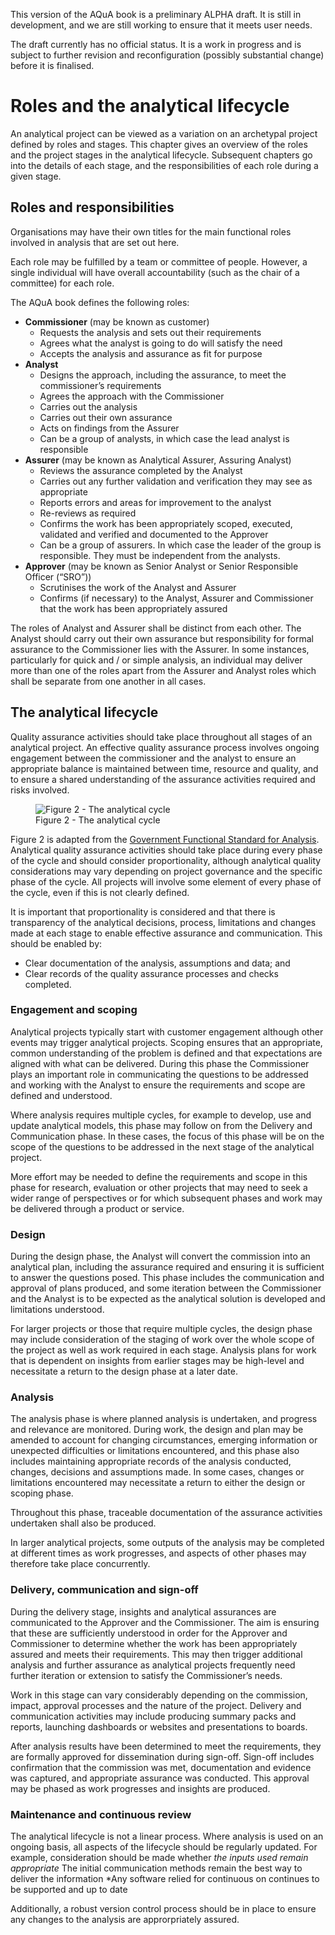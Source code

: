 ::: {.callout-important}
This version of the AQuA book is a preliminary ALPHA draft.  It is still in development, and we are still working to ensure that it meets user needs. 

The draft currently has no official status. It is a work in progress and is subject to further revision and reconfiguration (possibly substantial change) before it is finalised. 
:::

# Roles and the analytical lifecycle

An analytical project can be viewed as a variation on an archetypal project defined by roles and stages. This chapter gives an overview of the roles and the project stages in the analytical lifecycle. Subsequent chapters go into the details of each stage, and the responsibilities of each role during a given stage.

## Roles and responsibilities <a name="roles_and_responsibilities"></a>


Organisations may have their own titles for the main functional roles involved in analysis that are set out here.  

Each role may be fulfilled by a team or committee of people.  However, a single individual will have overall accountability (such as the chair of a committee) for each role. 


The AQuA book defines the following roles: 

* **Commissioner** (may be known as customer) 
    + Requests the analysis and sets out their requirements  
    + Agrees what the analyst is going to do will satisfy the need  
    + Accepts the analysis and assurance as fit for purpose  

* **Analyst**  
    + Designs the approach, including the assurance, to meet the commissioner’s requirements 
    + Agrees the approach with the Commissioner 
    + Carries out the analysis 
    + Carries out their own assurance  
    + Acts on findings from the Assurer 
    + Can be a group of analysts, in which case the lead analyst is responsible 

* **Assurer** (may be known as Analytical Assurer, Assuring Analyst)  
    + Reviews the assurance completed by the Analyst  
    + Carries out any further validation and verification they may see as appropriate 
    + Reports errors and areas for improvement to the analyst  
    + Re-reviews as required  
    + Confirms the work has been appropriately scoped, executed, validated and verified and documented to the Approver  
    + Can be a group of assurers. In which case the leader of the group is responsible. They must be independent from the analysts.  

* **Approver** (may be known as Senior Analyst or Senior Responsible Officer (“SRO”))
    + Scrutinises the work of the Analyst and Assurer    
    + Confirms (if necessary) to the Analyst, Assurer and Commissioner that the work has been appropriately assured   
    
The roles of Analyst and Assurer shall be distinct from each other. The Analyst should carry out their own assurance but responsibility for formal assurance to the Commissioner lies with the Assurer. In some instances, particularly for quick and / or simple analysis, an individual may deliver more than one of the roles apart from the Assurer and Analyst roles which shall be separate from one another in all cases.


## The analytical lifecycle

Quality assurance activities should take place throughout all stages of an analytical project. An effective quality assurance process involves ongoing engagement between the commissioner and the analyst to ensure an appropriate balance is maintained between time, resource and quality, and to ensure a shared understanding of the assurance activities required and risks involved.

![Figure 2 - The analytical cycle](analytical_lifecycle.jpg){fig-alt="This diagram shows the cycle of activities that make up a typical analytical workflow and shows how these map to the chapters of the AQuA Book. The cycle moves from the start point to engagement and scoping, then design, analysis and finally delivery and communication. After the final stage the cycle either ends at sign off or returns to the engagement and scoping stage. The figure explains that the cycle is often iterative."}

Figure 2 is adapted from the [Government Functional Standard for Analysis](https://www.gov.uk/government/publications/government-analysis-functional-standard--2). Analytical quality assurance activities should take place during every phase of the cycle and should consider proportionality, although analytical quality considerations may vary depending on project governance and the specific phase of the cycle. All projects will involve some element of every phase of the cycle, even if this is not clearly defined.

It is important that proportionality is considered and that there is transparency of the analytical decisions, process, limitations and changes made at each stage to enable effective assurance and communication. This should be enabled by:  

* Clear documentation of the analysis, assumptions and data; and
* Clear records of the quality assurance processes and checks completed.

### Engagement and scoping

Analytical projects typically start with customer engagement although other events may trigger analytical projects. Scoping ensures that an appropriate, common understanding of the problem is defined and that expectations are aligned with what can be delivered. During this phase the Commissioner plays an important role in communicating the questions to be addressed and working with the Analyst to ensure the requirements and scope are defined and understood. 

Where analysis requires multiple cycles, for example to develop, use and update analytical models, this phase may follow on from the Delivery and Communication phase. In these cases, the focus of this phase will be on the scope of the questions to be addressed in the next stage of the analytical project. 

More effort may be needed to define the requirements and scope in this phase for research, evaluation or other projects that may need to seek a wider range of perspectives or for which subsequent phases and work may be delivered through a product or service.

### Design

During the design phase, the Analyst will convert the commission into an analytical plan, including the assurance required and ensuring it is sufficient to answer the questions posed. This phase includes the communication and approval of plans produced, and some iteration between the Commissioner and the Analyst is to be expected as the analytical solution is developed and limitations understood.  

For larger projects or those that require multiple cycles, the design phase may include consideration of the staging of work over the whole scope of the project as well as work required in each stage. Analysis plans for work that is dependent on insights from earlier stages may be high-level and necessitate a return to the design phase at a later date.

### Analysis

The analysis phase is where planned analysis is undertaken, and progress and relevance are monitored. During work, the design and plan may be amended to account for changing circumstances, emerging information or unexpected difficulties or limitations encountered, and this phase also includes maintaining appropriate records of the analysis conducted, changes, decisions and assumptions made. In some cases, changes or limitations encountered may necessitate a return to either the design or scoping phase. 

Throughout this phase, traceable documentation of the assurance activities undertaken shall also be produced. 

In larger analytical projects, some outputs of the analysis may be completed at different times as work progresses, and aspects of other phases may therefore take place concurrently.

### Delivery, communication and sign-off

During the delivery stage, insights and analytical assurances are communicated to the Approver and the Commissioner. The aim is ensuring that these are sufficiently understood in order for the Approver and Commissioner to determine whether the work has been appropriately assured and meets their requirements. This may then trigger additional analysis and further assurance as analytical projects frequently need further iteration or extension to satisfy the Commissioner's needs.

Work in this stage can vary considerably depending on the commission, impact, approval processes and the nature of the project. Delivery and communication activities may include producing summary packs and reports, launching dashboards or websites and presentations to boards.

After analysis results have been determined to meet the requirements, they are formally approved for dissemination during sign-off. Sign-off  includes confirmation that the commission was met, documentation and evidence was captured, and appropriate assurance was conducted. This approval may be phased as work progresses and insights are produced.


### Maintenance and continuous review
The analytical lifecycle is not a linear process. Where analysis is used on an ongoing basis, all aspects of the lifecycle should be regularly updated. For example, consideration should be made whether 
*the inputs used remain appropriate
*The initial communication methods remain the best way to deliver the information
*Any software relied for continuous on continues to be supported and up to date

Additionally, a robust version control process should be in place to ensure any changes to the analysis are approrpriately assured.
